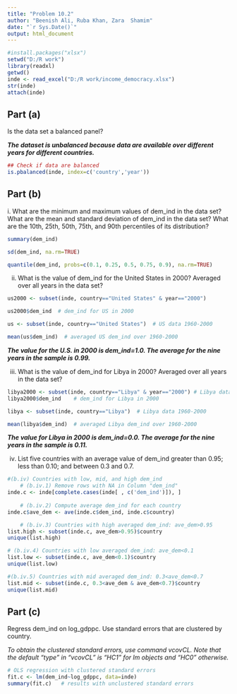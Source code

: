 ---
title: "Problem 10.2"
author: "Beenish Ali, Ruba Khan, Zara  Shamim"
date: "`r Sys.Date()`"
output: html_document
---

```{r setup, include=FALSE}
#install.packages("xlsx")
setwd("D:/R work")
library(readxl)
getwd()
inde <- read_excel("D:/R work/income_democracy.xlsx")
str(inde)
attach(inde)
```

## Part (a)

Is the data set a balanced panel?

***The dataset is unbalanced because data are available over different years for different countries.***

```{r}
## Check if data are balanced
is.pbalanced(inde, index=c('country','year'))
```

## Part (b)

i\. What are the minimum and maximum values of dem_ind in the data set? What are the mean and standard deviation of dem_ind in the data set? What are the 10th, 25th, 50th, 75th, and 90th percentiles of its distribution?

```{r}
summary(dem_ind)
```

```{r}
sd(dem_ind, na.rm=TRUE)
```


```{r}
quantile(dem_ind, probs=c(0.1, 0.25, 0.5, 0.75, 0.9), na.rm=TRUE)
```

(ii) What is the value of dem_ind for the United States in 2000? Averaged over all years in the data set?
```{r}
us2000 <- subset(inde, country=="United States" & year=="2000")  

us2000$dem_ind  # dem_ind for US in 2000
```


```{r}
us <- subset(inde, country=="United States")  # US data 1960-2000

mean(us$dem_ind)  # averaged US dem_ind over 1960-2000
```

***The value for the U.S. in 2000 is dem_ind=1.0. The average for the nine years in the sample is 0.99.***

(iii) What is the value of dem_ind for Libya in 2000? Averaged over all years in the data set?
```{r}
libya2000 <- subset(inde, country=="Libya" & year=="2000") # Libya data 2000
libya2000$dem_ind    # dem_ind for Libya in 2000
```


```{r}
libya <- subset(inde, country=="Libya")  # Libya data 1960-2000

mean(libya$dem_ind)  # averaged Libya dem_ind over 1960-2000
```
***The value for Libya in 2000 is dem_ind=0.0. The average for the nine years in the sample is 0.11.***

(iv) List five countries with an average value of dem_ind greater than 0.95; less than 0.10; and between 0.3 and 0.7.
```{r}
#(b.iv) Countries with low, mid, and high dem_ind
    # (b.iv.1) Remove rows with NA in Column "dem_ind"
inde.c <- inde[complete.cases(inde[ , c('dem_ind')]), ]
    
    # (b.iv.2) Compute average dem_ind for each country
inde.c$ave_dem <- ave(inde.c$dem_ind, inde.c$country)

    # (b.iv.3) Countries with high averaged dem_ind: ave_dem>0.95
list.high <- subset(inde.c, ave_dem>0.95)$country
unique(list.high)
```


```{r}
# (b.iv.4) Countries with low averaged dem_ind: ave_dem<0.1
list.low <- subset(inde.c, ave_dem<0.1)$country
unique(list.low)
```


```{r}
#(b.iv.5) Countries with mid averaged dem_ind: 0.3<ave_dem<0.7
list.mid <- subset(inde.c, 0.3<ave_dem & ave_dem<0.7)$country
unique(list.mid)
```

## Part (c)

Regress dem_ind on log_gdppc. Use standard errors that are clustered by country.

*To obtain the clustered standard errors, use command vcovCL. Note that the default "type" in "vcovCL" is "HC1" for lm objects and "HC0" otherwise.*

```{r}
# OLS regression with clustered standard errors
fit.c <- lm(dem_ind~log_gdppc, data=inde)
summary(fit.c)   # results with unclustered standard errors
```


```{r}

```

